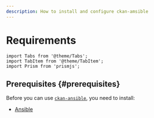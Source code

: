 ```yaml
---
description: How to install and configure ckan-amsible
---
```


# Requirements

```mdx-code-block
import Tabs from '@theme/Tabs';
import TabItem from '@theme/TabItem';
import Prism from 'prismjs';
```

## Prerequisites {#prerequisites}
Before you can use [`ckan-ansible`](https://github.com/mjanez/ckan-ansible), you need to install:

- [Ansible](https://docs.ansible.com/ansible/latest/installation_guide/intro_installation.html)

